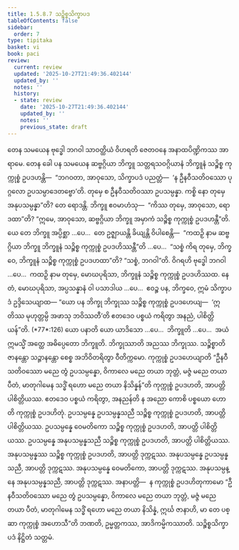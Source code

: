```yaml
---
title: 1.5.8.7 သဉ္စိစ္စသိက္ခာပဒ
tableOfContents: false
sidebar:
  order: 7
type: tipitaka
basket: vi
book: paci
review:
  current: review
  updated: '2025-10-27T21:49:36.402144'
  updated_by: ''
  notes: ''
  history:
  - state: review
    date: '2025-10-27T21:49:36.402144'
    updated_by: ''
    notes: ''
    previous_state: draft
---
```



<ReviewStatus review={frontmatter.review} showDetails={true} />

<HypothesisAnnotation frontmatter={frontmatter} />

<DynamicBreadcrumb />

<Division number="464" book="paci" e="ch" v="2" p="195">

<Paragraph number="1379" book="paci">
တေန သမယေန ဗုဒ္ဓေါ ဘဂဝါ သာဝတ္ထိယံ ဝိဟရတိ ဇေတဝနေ အနာထပိဏ္ဍိကဿ အာရာမေ. တေန ခေါ ပန သမယေန ဆဗ္ဗဂ္ဂိယာ ဘိက္ခူ သတ္တရသဝဂ္ဂိယာနံ ဘိက္ခူနံ သဉ္စိစ္စ ကုက္ကုစ္စံ ဥပဒဟန္တိ—  “ဘဂဝတာ, အာဝုသော, သိက္ခာပဒံ ပညတ္တံ—  ‘န ဦနဝီသတိဝဿော ပုဂ္ဂလော ဥပသမ္ပာဒေတဗ္ဗော’တိ. တုမှေ စ ဦနဝီသတိဝဿာ ဥပသမ္ပန္နာ. ကစ္စိ နော တုမှေ အနုပသမ္ပန္နာ”တိ? တေ ရောဒန္တိ. ဘိက္ခူ ဧဝမာဟံသု—  “ကိဿ တုမှေ, အာဝုသော, ရောဒထာ”တိ? “ဣမေ, အာဝုသော, ဆဗ္ဗဂ္ဂိယာ ဘိက္ခူ အမှာကံ သဉ္စိစ္စ ကုက္ကုစ္စံ ဥပဒဟန္တီ”တိ.
</Paragraph>

<Paragraph number="1380" book="paci">
ယေ တေ ဘိက္ခူ အပ္ပိစ္ဆာ …ပေ…  တေ ဥဇ္ဈာယန္တိ ခိယျန္တိ ဝိပါစေန္တိ—  “ကထဉှိ နာမ ဆဗ္ဗဂ္ဂိယာ ဘိက္ခူ ဘိက္ခူနံ သဉ္စိစ္စ ကုက္ကုစ္စံ ဥပဒဟိဿန္တီ”တိ …ပေ…  “သစ္စံ ကိရ တုမှေ, ဘိက္ခဝေ, ဘိက္ခူနံ သဉ္စိစ္စ ကုက္ကုစ္စံ ဥပဒဟထာ”တိ? “သစ္စံ, ဘဂဝါ”တိ. ဝိဂရဟိ ဗုဒ္ဓေါ ဘဂဝါ …ပေ…  ကထဉှိ နာမ တုမှေ, မောဃပုရိသာ, ဘိက္ခူနံ သဉ္စိစ္စ ကုက္ကုစ္စံ ဥပဒဟိဿထ. နေတံ, မောဃပုရိသာ, အပ္ပသန္နာနံ ဝါ ပသာဒါယ …ပေ…  ဧဝဉ္စ ပန, ဘိက္ခဝေ, ဣမံ သိက္ခာပဒံ ဥဒ္ဒိသေယျာထ—
</Paragraph>

</Division>
<Division number="465" book="paci" e="ch" v="2" p="196">

<Paragraph number="1381" book="paci">
<Emphasis>“ယော ပန ဘိက္ခု ဘိက္ခုဿ သဉ္စိစ္စ ကုက္ကုစ္စံ ဥပဒဟေယျ—  ‘ဣတိဿ မုဟုတ္တမ္ပိ အဖာသု ဘဝိဿတီ’တိ ဧတဒေဝ ပစ္စယံ ကရိတွာ အနညံ, ပါစိတ္တိယန်”</Emphasis>တိ. (*77*:<Emphasis>126</Emphasis>)
</Paragraph>

</Division>
<Division number="466" book="paci" e="ch" v="2" p="196">

<Paragraph number="1382" book="paci">
<Emphasis>ယော ပနာ</Emphasis>တိ ယော ယာဒိသော …ပေ…  <Emphasis>ဘိက္ခူ</Emphasis>တိ …ပေ…  အယံ ဣမသ္မိံ အတ္ထေ အဓိပ္ပေတော ဘိက္ခူတိ.
</Paragraph>

<Paragraph number="1383" book="paci">
<Emphasis>ဘိက္ခုဿာ</Emphasis>တိ အညဿ ဘိက္ခုဿ.
</Paragraph>

<Paragraph number="1384" book="paci">
<Emphasis>သဉ္စိစ္စာ</Emphasis>တိ ဇာနန္တော သဉ္ဇာနန္တော စေစ္စ အဘိဝိတရိတွာ ဝီတိက္ကမော.
</Paragraph>

<Paragraph number="1385" book="paci">
<Emphasis>ကုက္ကုစ္စံ ဥပဒဟေယျာ</Emphasis>တိ “ဦနဝီသတိဝဿော မညေ တွံ ဥပသမ္ပန္နော, ဝိကာလေ မညေ တယာ ဘုတ္တံ, မဇ္ဇံ မညေ တယာ ပီတံ, မာတုဂါမေန သဒ္ဓိံ ရဟော မညေ တယာ နိသိန္နန်”တိ ကုက္ကုစ္စံ ဥပဒဟတိ, အာပတ္တိ ပါစိတ္တိယဿ.
</Paragraph>

<Paragraph number="1386" book="paci">
<Emphasis>ဧတဒေဝ ပစ္စယံ ကရိတွာ, အနညန်</Emphasis>တိ န အညော ကောစိ ပစ္စယော ဟောတိ ကုက္ကုစ္စံ ဥပဒဟိတုံ.
</Paragraph>

</Division>
<Division number="467" book="paci" e="ch" v="2" p="196">

<Paragraph number="1387" book="paci">
ဥပသမ္ပန္နေ ဥပသမ္ပန္နသညီ သဉ္စိစ္စ ကုက္ကုစ္စံ ဥပဒဟတိ, အာပတ္တိ ပါစိတ္တိယဿ. ဥပသမ္ပန္နေ ဝေမတိကော သဉ္စိစ္စ ကုက္ကုစ္စံ ဥပဒဟတိ, အာပတ္တိ ပါစိတ္တိယဿ. ဥပသမ္ပန္နေ အနုပသမ္ပန္နသညီ သဉ္စိစ္စ ကုက္ကုစ္စံ ဥပဒဟတိ, အာပတ္တိ ပါစိတ္တိယဿ.
</Paragraph>

<Paragraph number="1388" book="paci">
အနုပသမ္ပန္နဿ သဉ္စိစ္စ ကုက္ကုစ္စံ ဥပဒဟတိ, အာပတ္တိ ဒုက္ကဋဿ. အနုပသမ္ပန္နေ ဥပသမ္ပန္နသညီ, အာပတ္တိ ဒုက္ကဋဿ. အနုပသမ္ပန္နေ ဝေမတိကော, အာပတ္တိ ဒုက္ကဋဿ. အနုပသမ္ပန္နေ အနုပသမ္ပန္နသညီ, အာပတ္တိ ဒုက္ကဋဿ.
</Paragraph>

</Division>
<Division number="468" book="paci" e="ch" v="2" p="197">

<Paragraph number="1389" book="paci">
အနာပတ္တိ—  န ကုက္ကုစ္စံ ဥပဒဟိတုကာမော “ဦနဝီသတိဝဿော မညေ တွံ ဥပသမ္ပန္နော, ဝိကာလေ မညေ တယာ ဘုတ္တံ, မဇ္ဇံ မညေ တယာ ပီတံ, မာတုဂါမေန သဒ္ဓိံ ရဟော မညေ တယာ နိသိန္နံ, ဣင်္ဃ ဇာနာဟိ, မာ တေ ပစ္ဆာ ကုက္ကုစ္စံ အဟောသီ”တိ ဘဏတိ, ဥမ္မတ္တကဿ, အာဒိကမ္မိကဿာတိ.

</Paragraph>
</Division>

<Paragraph number="1390" type="center" book="paci">
သဉ္စိစ္စသိက္ခာပဒံ နိဋ္ဌိတံ သတ္တမံ.
</Paragraph>